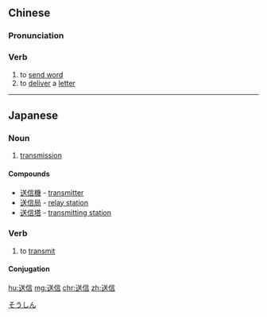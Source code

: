 ==Chinese==
{{zh-forms}}

===Pronunciation===
{{zh-pron
|m=sòngxìn
|h=pfs=sung-sin
|cat=v
}}

===Verb===
{{zh-verb}}

# to [[send word]]
# to [[deliver]] a [[letter]]   

----

==Japanese==
{{ja-kanjitab|そう|しん|yomi=o}}

===Noun===
{{ja-noun|そうしん}}

# [[transmission]]

====Compounds====
* [[送信機]] - [[transmitter]]
* [[送信局]] - [[relay station]]
* [[送信塔]] - [[transmitting station]]

===Verb===
{{ja-verb-suru|そうしん}}

# to [[transmit]]

====Conjugation====
{{ja-suru|そうしん}}

[[Category:ja:Technology|そうしん]]

[[hu:送信]]
[[mg:送信]]
[[chr:送信]]
[[zh:送信]]